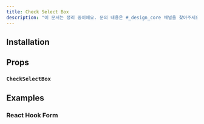 ```yaml
---
title: Check Select Box
description: "이 문서는 정리 중이에요. 문의 내용은 #_design_core 채널을 찾아주세요."
---
```


<ComponentExample name="check-select-box-preview" />

## Installation

<Installation name="select-box" />

## Props

### `CheckSelectBox`

<ReactTypeTable
  path="./registry/ui/select-box.tsx"
  name="CheckSelectBoxProps"
/>

## Examples

### React Hook Form

<ComponentExample name="check-select-box-react-hook-form" />
